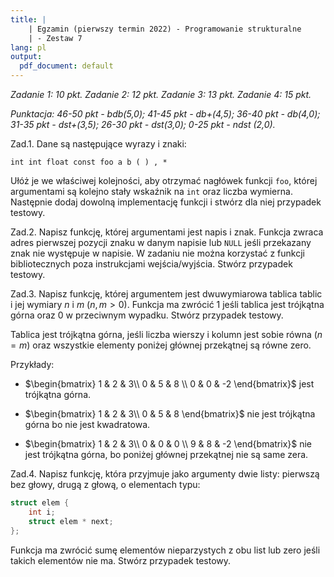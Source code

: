 ---
title: |
    | Egzamin (pierwszy termin 2022) - Programowanie strukturalne
    | - Zestaw 7
lang: pl
output:
  pdf_document: default
---

*Zadanie 1: 10 pkt. Zadanie 2: 12 pkt. Zadanie 3: 13 pkt. Zadanie 4: 15 pkt.* 

*Punktacja: 46-50 pkt - bdb(5,0); 41-45 pkt - db+(4,5); 36-40 pkt - db(4,0); 31-35 pkt - dst+(3,5); 26-30 pkt - dst(3,0); 0-25 pkt - ndst (2,0).*  


Zad.1. Dane są następujące wyrazy i znaki:

```
int int float const foo a b ( ) , *
```

Ułóż je we właściwej kolejności, aby otrzymać nagłówek funkcji `foo`, której argumentami są kolejno stały wskaźnik na `int` oraz liczba wymierna. Następnie dodaj dowolną implementację funkcji i stwórz dla niej przypadek testowy. 


Zad.2. Napisz funkcję, której argumentami jest napis i znak. Funkcja zwraca adres pierwszej pozycji znaku w danym napisie lub `NULL` jeśli przekazany znak nie występuje w napisie. W zadaniu nie można korzystać z funkcji bibliotecznych poza instrukcjami wejścia/wyjścia. Stwórz przypadek testowy.

Zad.3. Napisz funkcję, której argumentem jest dwuwymiarowa tablica tablic i jej wymiary $n$ i $m$ ($n,m>0$). Funkcja ma zwrócić 1 jeśli tablica jest trójkątna górna oraz 0 w przeciwnym wypadku. Stwórz przypadek testowy.

Tablica jest trójkątna górna, jeśli liczba wierszy i kolumn jest sobie równa ($n=m$) oraz wszystkie elementy poniżej głównej przekątnej są równe zero.

Przykłady: 

* $\begin{bmatrix}
1 & 2 & 3\\
0 & 5 & 8 \\
0 & 0 & -2 
\end{bmatrix}$ jest trójkątna górna.

* $\begin{bmatrix}
1 & 2 & 3\\
0 & 5 & 8 
\end{bmatrix}$ nie jest trójkątna górna bo nie jest kwadratowa.

* $\begin{bmatrix}
1 & 2 & 3\\
0 & 0 & 0 \\
9 & 8 & -2 
\end{bmatrix}$ nie jest trójkątna górna, bo poniżej głównej przekątnej nie są same zera.

Zad.4. Napisz funkcję, która przyjmuje jako argumenty dwie listy: pierwszą bez głowy, drugą z głową, o elementach typu:

```c
struct elem {
    int i;
    struct elem * next;
};
```

Funkcja ma zwrócić sumę elementów nieparzystych z obu list lub zero jeśli takich elementów nie ma. Stwórz przypadek testowy.
